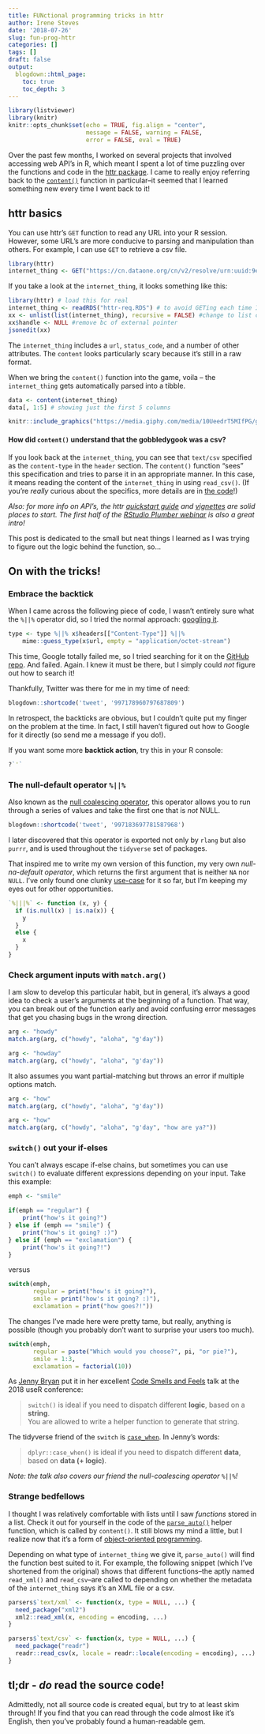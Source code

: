```yaml
---
title: FUNctional programming tricks in httr
author: Irene Steves
date: '2018-07-26'
slug: fun-prog-httr
categories: []
tags: []
draft: false
output:
  blogdown::html_page:
    toc: true
    toc_depth: 3
---
```


```r
library(listviewer)
library(knitr)
knitr::opts_chunk$set(echo = TRUE, fig.align = "center", 
                      message = FALSE, warning = FALSE,
                      error = FALSE, eval = TRUE)
```

Over the past few months, I worked on several projects that involved accessing web API's in R, which meant I spent a lot of time puzzling over the functions and code in the [httr package](https://github.com/r-lib/httr). I came to really enjoy referring back to the [`content()`](https://github.com/r-lib/httr/blob/1fc659856602f60ff75eb01903513244e3491ec2/R/content.r) function in particular--it seemed that I learned something new every time I went back to it!

## httr basics

You can use httr's `GET` function to read any URL into your R session. However, some URL's are more conducive to parsing and manipulation than others. For example, I can use `GET` to retrieve a csv file.

```r
library(httr)
internet_thing <- GET("https://cn.dataone.org/cn/v2/resolve/urn:uuid:9e123f84-ce0d-4094-b898-c9e73680eafa")
```

If you take a look at the `internet_thing`, it looks something like this: 

```r
library(httr) # load this for real
internet_thing <- readRDS("httr-req.RDS") # to avoid GETing each time I knit
xx <- unlist(list(internet_thing), recursive = FALSE) #change to list class
xx$handle <- NULL #remove bc of external pointer
jsonedit(xx)
```

The `internet_thing` includes a `url`, `status_code`, and a number of other attributes. The `content` looks particularly scary because it's still in a raw format. 

When we bring the `content()` function into the game, voila -- the `internet_thing` gets automatically parsed into a tibble. 

```r
data <- content(internet_thing)
data[, 1:5] # showing just the first 5 columns
```

```r
knitr::include_graphics("https://media.giphy.com/media/10UeedrT5MIfPG/giphy.gif")
```

#### How did `content()` understand that the gobbledygook was a csv?

If you look back at the `internet_thing`, you can see that `text/csv` specified as the `content-type` in the `header` section. The `content()` function "sees" this specification and tries to parse it in an appropriate manner.  In this case, it means reading the content of the `internet_thing` in using `read_csv()`. (If you're _really_ curious about the specifics, more details are in [the code](https://github.com/r-lib/httr/blob/1fc659856602f60ff75eb01903513244e3491ec2/R/content-parse.r#L66)!)

_Also: for more info on API's, the httr [quickstart guide](http://httr.r-lib.org/articles/quickstart.html) and [vignettes](http://httr.r-lib.org/articles/api-packages.html) are solid places to start. The first half of the [RStudio Plumber webinar](https://rstd.io/plumber-webinar) is also a great intro!_  

This post is dedicated to the small but neat things I learned as I was trying to figure out the logic behind the function, so...

## On with the **tricks**!

### Embrace the backtick

When I came across the following piece of code, I wasn't entirely sure what the `%||%` operator did, so I tried the normal approach: [googling it](https://www.google.com/search?q=%25%7C%7C%25&oq=%25%7C%7C%25&aqs=chrome..69i57.3928j0j7&sourceid=chrome&ie=UTF-8). 

```r
type <- type %||% x$headers[["Content-Type"]] %||%
    mime::guess_type(x$url, empty = "application/octet-stream")
```

This time, Google totally failed me, so I tried  searching for it on the [GitHub repo](https://github.com/r-lib/httr/search?q=%25%7C%7C%25&unscoped_q=%25%7C%7C%25). And failed. Again.  I knew it must be there, but I simply could _not_ figure out how to search it! 

Thankfully, Twitter was there for me in my time of need:

```r
blogdown::shortcode('tweet', '997178960797687809')
```

In retrospect, the backticks are obvious, but I couldn't quite put my finger on the problem at the time. In fact, I still haven't figured out how to Google for it directly (so send me a message if you do!).  

If you want some more **backtick action**, try this in your R console: 

```r
?`'`
```

### The null-default operator `%||%`

Also known as the [null coalescing operator](https://en.wikipedia.org/wiki/Null_coalescing_operator), this operator allows you to run through a series of values and take the first one that is _not_ NULL. 

```r
blogdown::shortcode('tweet', '997183697781587968')
```

I later discovered that this operator is exported not only by `rlang` but also `purrr`, and is used throughout the `tidyverse` set of packages.

That inspired me to write my own version of this function, my very own *null-na-default operator*, which returns the first argument that is neither `NA` nor `NULL`. I've only found one clunky [use-case](https://github.com/NCEAS/metajam/blob/51b7e54c4ac923a98685d4854191a8d92dc2891c/R/download_d1_data.R#L140) for it so far, but I'm keeping my eyes out for other opportunities.  

```r
`%|||%` <- function (x, y) {
  if (is.null(x) | is.na(x)) {
    y
  }
  else {
    x
  }
}
```

### Check argument inputs with `match.arg()`

I am slow to develop this particular habit, but in general, it's always a good idea to check a user's arguments at the beginning of a function. That way, you can break out of the function early and avoid confusing error messages that get you chasing bugs in the wrong direction.  

```r
arg <- "howdy"
match.arg(arg, c("howdy", "aloha", "g'day"))

arg <- "howday"
match.arg(arg, c("howdy", "aloha", "g'day"))
```

It also assumes you want partial-matching but throws an error if multiple options match.

```r
arg <- "how"
match.arg(arg, c("howdy", "aloha", "g'day"))

arg <- "how"
match.arg(arg, c("howdy", "aloha", "g'day", "how are ya?"))
```

### `switch()` out your if-elses

You can't always escape if-else chains, but sometimes you can use `switch()` to evaluate different expressions depending on your input. Take this example:

```r
emph <- "smile"

if(emph == "regular") {
    print("how's it going?")
} else if (emph == "smile") {
    print("how's it going? :)")
} else if (emph == "exclamation") {
    print("how's it going?!")
}
```

versus

```r
switch(emph,
       regular = print("how's it going?"),
       smile = print("how's it going? :)"),
       exclamation = print("how goes?!"))
```

The changes I've made here were pretty tame, but really, anything is possible (though you probably don't want to surprise your users too much).

```r
switch(emph,
       regular = paste("Which would you choose?", pi, "or pie?"),
       smile = 1:3,
       exclamation = factorial(10))
```

As [Jenny Bryan](https://twitter.com/jennybryan) put it in her excellent [Code Smells and Feels](https://rstd.io/code-smells) talk at the 2018 useR conference:

> `switch()` is ideal if you need to dispatch different **logic**, based on a **string**.  
> You are allowed to write a helper function to generate that string.

The tidyverse friend of the `switch` is [`case_when`](https://dplyr.tidyverse.org/reference/case_when.html). In Jenny's words: 

> `dplyr::case_when()` is ideal if you need to dispatch different **data**, based on **data (+ logic)**.

_Note: the talk also covers our friend the null-coalescing operator `%||%`!_

### Strange bedfellows

I thought I was relatively comfortable with lists until I saw _functions_ stored in a list.  Check it out for yourself in the code of the [`parse_auto()`](https://github.com/r-lib/httr/blob/1fc659856602f60ff75eb01903513244e3491ec2/R/content-parse.r#L66) helper function, which is called by `content()`.  It still blows my mind a little, but I realize now that it's a form of [object-oriented programming](http://adv-r.had.co.nz/OO-essentials.html).

Depending on what type of `internet_thing` we give it, `parse_auto()` will find the function best suited to it. For example, the following snippet (which I've shortened from the original) shows that different functions--the aptly named `read_xml()` and `read_csv`--are called to depending on whether the metadata of the `internet_thing` says it's an XML file or a csv.  

```r
parsers$`text/xml` <- function(x, type = NULL, ...) {
  need_package("xml2")
  xml2::read_xml(x, encoding = encoding, ...)
}

parsers$`text/csv` <- function(x, type = NULL, ...) {
  need_package("readr")
  readr::read_csv(x, locale = readr::locale(encoding = encoding), ...)
}
```

## tl;dr - _do_ read the source code!

Admittedly, not all source code is created equal, but try to at least skim through!  If you find that you can read through the code almost like it's English, then you've probably found a human-readable gem. 
